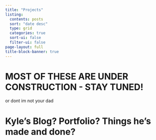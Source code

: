 ```yaml
---
title: "Projects"
listing:
  contents: posts
  sort: "date desc"
  type: grid
  categories: true
  sort-ui: false
  filter-ui: false
page-layout: full
title-block-banner: true
---
```


# MOST OF THESE ARE UNDER CONSTRUCTION - STAY TUNED!
or dont im not your dad


# Kyle's Blog? Portfolio? Things he's made and done?